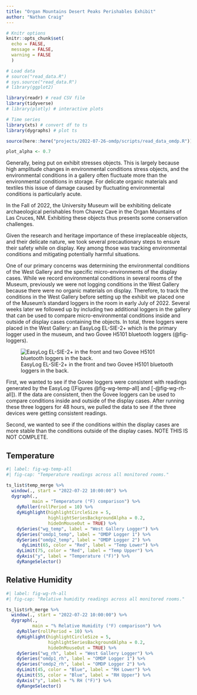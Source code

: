 ```yaml
---
title: "Organ Mountains Desert Peaks Perishables Exhibit"
author: "Nathan Craig"
---
```


```r

# Knitr options
knitr::opts_chunk$set(
  echo = FALSE,
  message = FALSE,
  warning = FALSE
  )

# Load data
# source("read_data.R")
# sys.source("read_data.R")
# library(ggplot2)

library(readr) # read CSV file
library(tidyverse)
# library(plotly) # interactive plots

# Time series
library(xts) # convert df to ts
library(dygraphs) # plot ts 

```


```r
source(here::here("projects/2022-07-26-omdp/scripts/read_data_omdp.R"))
```

```r
plot_alpha <- 0.7
```


Generally, being put on exhibit stresses objects. This is largely because high amplitude changes in environmental conditions stress objects, and the environmental conditions in a gallery often fluctuate more than the environmental conditions in storage. For delicate organic materials and textiles this issue of damage caused by fluctuating environmental conditions is particularly acute.  

In the Fall of 2022, the University Museum will be exhibiting delicate archaeological perishables from Chavez Cave in the Organ Mountains of Las Cruces, NM. Exhibiting these objects thus presents some conservation challenges.

Given the research and heritage importance of these irreplaceable objects, and their delicate nature, we took several precautionary steps to ensure their safety while on display. Key among those was tracking environmental conditions and mitigating potentially harmful situations.

One of our primary concerns was determining the environmental conditions of the West Gallery and the specific micro-environments of the display cases. While we record environmental conditions in several rooms of the Museum, previously we were not logging conditions in the West Gallery because there were no organic materials on display. Therefore, to track the conditions in the West Gallery before setting up the exhibit we placed one of the Museum's standard loggers in the room in early July of 2022. Several weeks later we followed up by including two additional loggers in the gallery that can be used to compare micro-environmental conditions inside and outside of display cases containing the objects. In total, three loggers were placed in the West Gallery: an EasyLog EL-SIE-2+ which is the primary logger used in the museum, and two Govee H5101 bluetooth loggers (@fig-loggers).

::: {.column-margin}
![EasyLog EL-SIE-2+ in the front and two Govee H5101 bluetooth loggers in the back.](images/three_loggers_start.jpg){#fig-loggers}
:::

First, we wanted to see if the Govee loggers were consistent with readings generated by the EasyLog ([Figures @fig-wg-temp-all] and [-@fig-wg-rh-all]). If the data are consistent, then the Govee loggers can be used to compare conditions inside and outside of the display cases. After running these three loggers for 48 hours, we pulled the data to see if the three devices were getting consistent readings.

Second, we wanted to see if the conditions within the display cases are more stable than the conditions outside of the display cases. NOTE THIS IS NOT COMPLETE.

::: panel-tabset
## Temperature

::: column-page
```r
#| label: fig-wg-temp-all
#| fig-cap: "Temperature readings across all monitored rooms."

ts_list$temp_merge %>% 
  window(., start = "2022-07-22 10:00:00") %>% 
  dygraph(.,
          main = "Temperature (°F) comparison") %>% 
    dyRoller(rollPeriod = 10) %>% 
    dyHighlight(highlightCircleSize = 5,
                highlightSeriesBackgroundAlpha = 0.2,
                hideOnMouseOut = TRUE) %>% 
    dySeries("wg_temp", label = "West Gallery Logger") %>% 
    dySeries("omdp1_temp", label = "OMDP Logger 1") %>% 
    dySeries("omdp2_temp", label = "OMDP Logger 2") %>% 
      dyLimit(65, color = "Red", label = "Temp Lower") %>% 
    dyLimit(75, color = "Red", label = "Temp Upper") %>% 
    dyAxis("y", label = "Temperature (°F)") %>% 
    dyRangeSelector()
```
:::

## Relative Humidity

::: column-page
```r
#| label: fig-wg-rh-all
#| fig-cap: "Relative humidity readings across all monitored rooms."

ts_list$rh_merge %>% 
  window(., start = "2022-07-22 10:00:00") %>% 
  dygraph(.,
          main = "% Relative Humidity (°F) comparison") %>% 
    dyRoller(rollPeriod = 10) %>% 
    dyHighlight(highlightCircleSize = 5,
                highlightSeriesBackgroundAlpha = 0.2,
                hideOnMouseOut = TRUE) %>% 
    dySeries("wg_rh", label = "West Gallery Logger") %>% 
    dySeries("omdp1_rh", label = "OMDP Logger 1") %>% 
    dySeries("omdp2_rh", label = "OMDP Logger 2") %>% 
    dyLimit(45, color = "Blue", label = "RH Lower") %>% 
    dyLimit(55, color = "Blue", label = "RH Upper") %>% 
    dyAxis("y", label = "% RH (°F)") %>% 
    dyRangeSelector()
```
:::


:::

